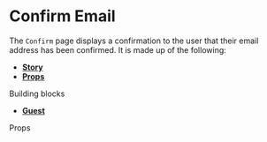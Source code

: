 
<Meta title="Pages|Confirm Email" component={ConfirmEmail}/>


# Confirm Email
The `Confirm` page displays a confirmation to the user that their email address has been confirmed. It is made up of the following:
- **[Story](#story)**
- **[Props](#props)**

<Preview>
  <Story name="Confirm email page">
    <Guest>
      <ConfirmEmail result={{username:"Ivan Minutillo", error: null}}  />
    </Guest>
  </Story>
</Preview>

<div id="modules">Building blocks</div>

- **[Guest](#)**

<div id="props">Props</div>

<Props of={ConfirmEmail} />